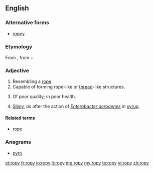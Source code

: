 ==English==

===Alternative forms===
* [[ropey]]

===Etymology===
From {{etyl|enm|en}} {{term|ropy||lang=enm}}, from {{term|rope||lang=enm}} + {{term|-y||lang=enm}}

===Adjective===
{{en-adj|ropier|ropiest|more}}

# Resembling a [[rope]].
# Capable of forming rope-like or [[thread]]-like structures.
# {{British|colloquial}} Of poor quality; in poor health.
# {{context|of [[milk]] or another liquid}} [[slimy|Slimy]], ''as'' after the action of ''[[Enterobacter aerogenes]]'' in [[syrup]].

====Related terms====
* [[rope]]

===Anagrams===
* [[pyro#English|pyro]]

[[et:ropy]]
[[fr:ropy]]
[[io:ropy]]
[[it:ropy]]
[[mg:ropy]]
[[my:ropy]]
[[te:ropy]]
[[vi:ropy]]
[[zh:ropy]]